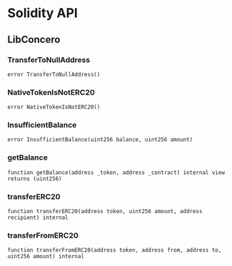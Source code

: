 # Solidity API

## LibConcero

### TransferToNullAddress

```solidity
error TransferToNullAddress()
```

### NativeTokenIsNotERC20

```solidity
error NativeTokenIsNotERC20()
```

### InsufficientBalance

```solidity
error InsufficientBalance(uint256 balance, uint256 amount)
```

### getBalance

```solidity
function getBalance(address _token, address _contract) internal view returns (uint256)
```

### transferERC20

```solidity
function transferERC20(address token, uint256 amount, address recipient) internal
```

### transferFromERC20

```solidity
function transferFromERC20(address token, address from, address to, uint256 amount) internal
```

